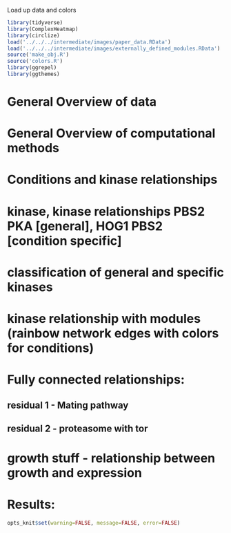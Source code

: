 Load up data and colors

```r
library(tidyverse)
library(ComplexHeatmap)
library(circlize)
load('../../../intermediate/images/paper_data.RData')
load('../../../intermediate/images/externally_defined_modules.RData')
source('make_obj.R')
source('colors.R')
library(ggrepel)
library(ggthemes)
```

# General Overview of data
# General Overview of computational methods
# Conditions and kinase relationships
# kinase, kinase relationships PBS2 PKA [general], HOG1 PBS2 [condition specific]
# classification of general and specific kinases
# kinase relationship with modules (rainbow network edges with colors for conditions)
# Fully connected relationships:
## residual 1 - Mating pathway
## residual 2 - proteasome with tor
# growth stuff - relationship between growth and expression

# Results:

```r
opts_knit$set(warning=FALSE, message=FALSE, error=FALSE)
```

```r

```
